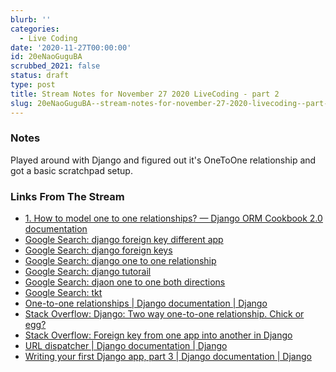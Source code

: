 ```yaml
---
blurb: ''
categories:
  - Live Coding
date: '2020-11-27T00:00:00'
id: 20eNaoGuguBA
scrubbed_2021: false
status: draft
type: post
title: Stream Notes for November 27 2020 LiveCoding - part 2
slug: 20eNaoGuguBA--stream-notes-for-november-27-2020-livecoding--part-2
---
```


### Notes

Played around with Django and figured out it's OneToOne relationship and got a basic scratchpad setup.



### Links From The Stream


- [1. How to model one to one relationships? — Django ORM Cookbook 2.0 documentation](https://books.agiliq.com/projects/django-orm-cookbook/en/latest/one_to_one.html)
- [Google Search: django foreign key different app](https://www.google.com/search?client=safari&rls=en&q=django+foreign+key+different+app&ie=UTF-8&oe=UTF-8)
- [Google Search: django foreign keys](https://www.google.com/search?client=safari&rls=en&q=django+foreign+keys&ie=UTF-8&oe=UTF-8)
- [Google Search: django one to one relationship](https://www.google.com/search?client=safari&rls=en&q=django+one+to+one+relationship&ie=UTF-8&oe=UTF-8)
- [Google Search: django tutorail](https://www.google.com/search?client=safari&rls=en&q=django+tutorail&ie=UTF-8&oe=UTF-8)
- [Google Search: djaon one to one both directions](https://www.google.com/search?client=safari&rls=en&q=djaon+one+to+one+both+directions&ie=UTF-8&oe=UTF-8)
- [Google Search: tkt](https://www.google.com/search?client=safari&rls=en&q=tkt&ie=UTF-8&oe=UTF-8)
- [One-to-one relationships | Django documentation | Django](https://docs.djangoproject.com/en/3.1/topics/db/examples/one_to_one/)
- [Stack Overflow: Django: Two way one-to-one relationship. Chick or egg?](https://stackoverflow.com/questions/2298850/django-two-way-one-to-one-relationship-chick-or-egg)
- [Stack Overflow: Foreign key from one app into another in Django](https://stackoverflow.com/questions/323763/foreign-key-from-one-app-into-another-in-django)
- [URL dispatcher | Django documentation | Django](https://docs.djangoproject.com/en/3.1/topics/http/urls/)
- [Writing your first Django app, part 3 | Django documentation | Django](https://docs.djangoproject.com/en/3.1/intro/tutorial03/)
